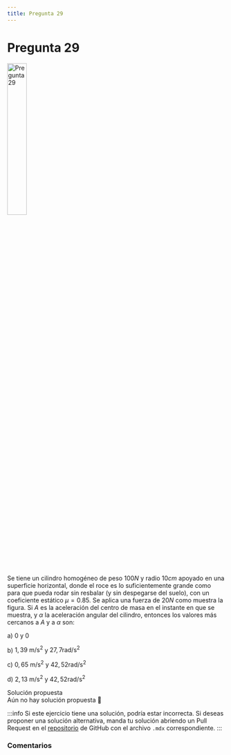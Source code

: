 ```yaml
---
title: Pregunta 29
---
```



# Pregunta 29

<Image
  src="science/dynamics/exercises/2018-2/p29/image.png"
  alt="Pregunta 29"
  width="30%"
/>

Se tiene un cilindro homogéneo de peso $100 N$ y radio $10 cm$ apoyado en una superficie horizontal, donde el roce es lo suficientemente grande como para que pueda rodar sin resbalar (y sin despegarse del suelo), con un coeficiente estático $\mu=0.85$. Se aplica una fuerza de $20 N$ como muestra la figura. Si $A$ es la aceleración del centro de masa en el instante en que se muestra, y $\alpha$ la aceleración angular del cilindro, entonces los valores más cercanos a $A$ y a $\alpha$ son:

a) $0$ y $0$

b) $1,39 \mathrm{~m} / \mathrm{s}^2$ y $27,7 \mathrm{rad} / \mathrm{s}^2$

c) $0,65 \mathrm{~m} / \mathrm{s}^2$ y $42,52 \mathrm{rad} / \mathrm{s}^2$

d) $2,13 \mathrm{~m} / \mathrm{s}^2$ y $42,52 \mathrm{rad} / \mathrm{s}^2$

<MDXDetails>
<summary>Solución propuesta</summary>

<div className="exercise">
Aún no hay solución propuesta 🥲
</div>

:::info
Si este ejercicio tiene una solución, podría estar incorrecta. Si deseas proponer una solución alternativa, manda tu solución abriendo
un Pull Request en el [repositorio](https://github.com/crow-rojas/apuntes-fundamentals/pulls) de GitHub con el archivo
`.mdx` correspondiente.
:::

</MDXDetails>

### Comentarios

<Disqus
  url="https://crow-rojas.github.io/apuntes-fundamentals/docs/science/dynamics/exercises/2018-2/p29"
  identifier="docs/science/dynamics/exercises/2018-2/p29"
  title="2018-2 Dinámica - Pregunta 29"
/>
